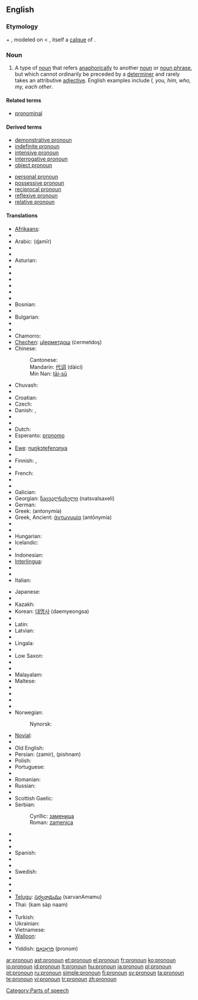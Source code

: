 ==English==
{{wikipedia}}

===Etymology===
{{term|pro-|lang=en}} + {{term|noun|lang=en}}, modeled on {{etyl|frm|en}} {{term|pronom|lang=frm}} < {{etyl|la|en}} {{term|pronomen|lang=la}}, itself a [[calque]] of {{etyl|grc|en}} {{term|ἀντωνυμία|tr=antōnumia|lang=grc|sc=polytonic}}.

===Noun===
{{en-noun}}

# {{grammar}} A type of [[noun]] that refers [[anaphora|anaphorically]] to another [[noun]] or [[noun phrase]], but which cannot ordinarily be preceded by a [[determiner]] and rarely takes an attributive [[adjective]]. English examples include ''I, you, him, who, my, each other''.

====Related terms====
* [[pronominal]]

====Derived terms====
{{top2}}
* [[demonstrative pronoun]]
* [[indefinite pronoun]]
* [[intensive pronoun]]
* [[interrogative pronoun]]
* [[object pronoun]]
{{mid2}}
* [[personal pronoun]]
* [[possessive pronoun]]
* [[reciprocal pronoun]]
* [[reflexive pronoun]]
* [[relative pronoun]]
{{bottom}}

====Translations====
{{trans-top|pronoun}}
* [[Afrikaans]]: {{t+|af|voornaamwoord|xs=Afrikaans}}
* {{trreq|Albanian}}
* Arabic: {{Arab|[[ضمير]]}} (ɖamīr)
* {{trreq|Aragonese}}
* {{trreq|Armenian}}
* Asturian: {{t|ast|pronome}}
* {{trreq|Azeri}}
* {{trreq|Bashkir}}
* {{trreq|Basque}}
* {{trreq|Belarusian}}
* {{trreq|Bengali}}
* {{trreq|Bishnupriya Manipuri}}
* Bosnian: {{t-|bs|zamjenica|f}}
* {{trreq|Breton}}
* Bulgarian: {{t|bg|местоимение}}
* {{trreq|Burmese}}
* {{trreq|Catalan}}
* Chamorro: {{t|ch|klå'an}}
* [[Chechen]]: [[цIерметдош]] (ċermetdoş)
* Chinese:
*: Cantonese: {{tø|yue|代詞|tr=doi6 ci4|sc=Hani|xs=Cantonese}}
*: Mandarin: [[代词]] (dàicí)
*: Min Nan: [[tāi-sû]]
* Chuvash: {{t|cv|местоимени}}
* {{trreq|Crimean Tatar}}
* Croatian: {{t-|hr|zamjenica|f}}
* Czech: {{t-|cs|zájmeno|n}}
* Danish: {{t+|da|pronomen}}, {{t+|da|stedord}}
* {{trreq|Dimili}}
* {{trreq|Divehi}}
* Dutch: {{t+|nl|voornaamwoord|n}}
* Esperanto: [[pronomo]]
* {{trreq|Estonian}}
* [[Ewe]]: [[nuŋkɔteƒenɔnya]]
* {{trreq|Faroese}}
* Finnish: {{t-|fi|asemo}}, {{t+|fi|pronomini}}
* {{trreq|Franco-Provençal}}
* French: {{t+|fr|pronom|m}}
* {{trreq|Frisian}}
* {{trreq|Friulian}}
* Galician: {{t|gl|pronome}}
* Georgian: [[ნაცვალსახელი]] (natsvalsaxeli)
* German: {{t+|de|Pronomen|n}}
* Greek: {{t+|el|αντωνυμία|f|sc=Grek}} (antonymía)
* Greek, Ancient: [[ἀντωνυμία]] (antōnymía) {{f}}
* {{trreq|Hebrew}}
* {{trreq|Hindi}}
* Hungarian: {{t+|hu|névmás}}
* Icelandic: {{t+|is|fornafn|n}}
* {{trreq|Ido}}
* Indonesian: {{t|id|pronomina}}
* [[Interlingua]]: {{t|ia|pronomine}}
* {{trreq|Interlingue}}
* {{trreq|Irish}}
* Italian: {{t+|it|pronome|m}}
{{trans-mid}}
* Japanese: {{t|ja|代名詞|tr=daimeishí|sc=Jpan}}
* {{trreq|Javanese}}
* Kazakh: {{t|kk|есімдік}}
* Korean: [[대명사]] (daemyeongsa)
* {{trreq|Kyrgyz}}
* Latin: {{t-|la|pronomen|n|alt=prōnōmen}}
* Latvian: {{t|la|vietniekvārds|m}}
* {{trreq|Limburgish}}
* Lingala: {{t|ln|likitana}}
* {{trreq|Lithuanian}}
* Low Saxon: {{t|nds|pronomen}}
* {{trreq|Macedonian}}
* {{trreq|Malay}}
* Malayalam: {{t|ml|സര്‍വ്വനാമം}}
* Maltese: {{t-|mt|pronom|m|xs=Maltese}}
* {{trreq|Mongolian}}
* {{trreq|Nepali}}
* {{trreq|Newari}}
* {{trreq|Northern Sami}}
* Norwegian: {{t+|no|pronomen}}
*: Nynorsk: {{t|nn|pronomen}}
* [[Novial]]: {{t|nov|pronomine}}
* {{trreq|Occitan}}
* Old English: {{t-|ang|binama|m|alt=bīnama|xs=Old English}}
* Persian: {{fa-Arab|[[ضمیر]]}} (zamir), {{fa-Arab|[[پیشنام]]}} (pishnam)
* Polish: {{t+|pl|zaimek|m}}
* Portuguese: {{t+|pt|pronome|m}}
* {{trreq|Quechua}}
* Romanian: {{t+|ro|pronume|n}}
* Russian: {{t+|ru|местоимение|n|tr=mestoiménije|sc=Cyrl}}
* {{trreq|Scots}}
* Scottish Gaelic: {{t|gd|riochdair}}
* Serbian:
*: Cyrillic: [[заменица#Serbian|заменица]] {{f}}
*: Roman: [[zamenica#Serbian|zamenica]] {{f}}
* {{trreq|Sicilian}}
* {{trreq|Slovak}}
* {{trreq|Slovene}}
* Spanish: {{t+|es|pronombre|m}}
* {{trreq|Sundanese}}
* {{trreq|Swahili}}
* Swedish: {{t+|sv|pronomen|n}}
* {{trreq|Tagalog}}
* {{trreq|Tamil}}
* {{trreq|Tatar}}
* [[Telugu]]: [[సర్వనామము]] (sarvanAmamu)
* Thai: {{Thai|[[คำสรรพนาม]]}} (kam sàp naam)
* {{trreq|Tosk Albanian}}
* Turkish: {{t|tr|zamir}}
* Ukrainian: {{t|uk|займенник}}
* Vietnamese: {{t|vi|đại từ|xs=Vietnamese}}
* [[Walloon]]: {{t|wa|prono}}
* {{trreq|Welsh}}
* Yiddish: [[פּראָנאָם]] (pronom) {{n}}
{{trans-bottom}}

[[Category:Parts of speech]]

[[ar:pronoun]]
[[ast:pronoun]]
[[et:pronoun]]
[[el:pronoun]]
[[fr:pronoun]]
[[ko:pronoun]]
[[io:pronoun]]
[[id:pronoun]]
[[lt:pronoun]]
[[hu:pronoun]]
[[ja:pronoun]]
[[pl:pronoun]]
[[pt:pronoun]]
[[ru:pronoun]]
[[simple:pronoun]]
[[fi:pronoun]]
[[sv:pronoun]]
[[ta:pronoun]]
[[te:pronoun]]
[[vi:pronoun]]
[[tr:pronoun]]
[[zh:pronoun]]